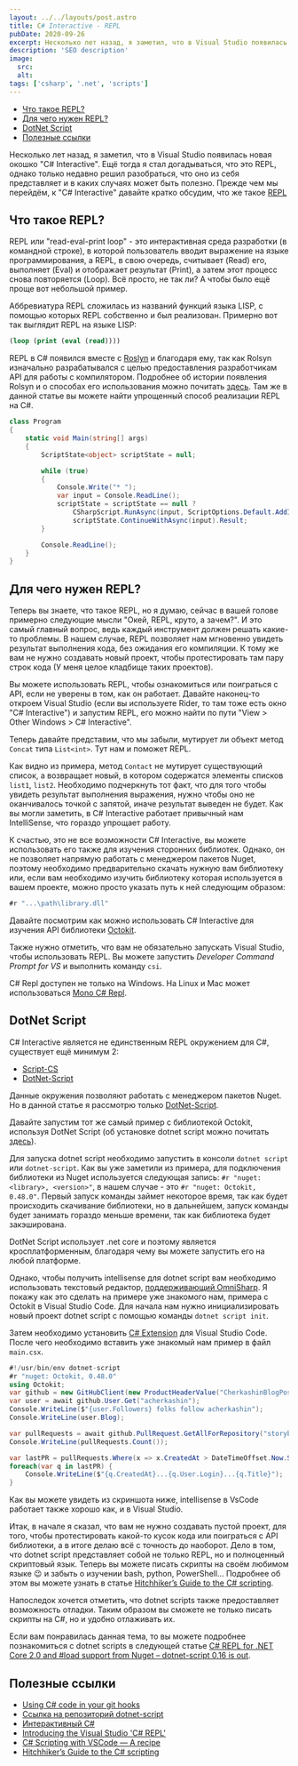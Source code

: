 ```yaml
---
layout: ../../layouts/post.astro
title: C# Interactive - REPL
pubDate: 2020-09-26
excerpt: Несколько лет назад, я заметил, что в Visual Studio появилась новая окошко "C# Interactive". Eщё тогда я стал догадываться, что это REPL, однако только недавно решил разобраться, что оно из себя представляет и в каких случаях может быть полезно. Прежде чем мы перейдём, к "С# Interactive" давайте кратко обсудим, что же такое REPL.
description: 'SEO description'
image:
  src:
  alt:
tags: ['csharp', '.net', 'scripts']
---
```



- [Что такое REPL?](#что-такое-repl)
- [Для чего нужен REPL?](#для-чего-нужен-repl)
- [DotNet Script](#dotnet-script)
- [Полезные ссылки](#полезные-ссылки)

Несколько лет назад, я заметил, что в Visual Studio появилась новая окошко "C# Interactive". Eщё тогда я стал догадываться, что это REPL, однако только недавно решил разобраться, что оно из себя представляет и в каких случаях может быть полезно. Прежде чем мы перейдём, к "С# Interactive" давайте кратко обсудим, что же такое [REPL](https://en.wikipedia.org/wiki/Read%E2%80%93eval%E2%80%93print_loop)

## Что такое REPL?

<TitledImage src="/public/csharp-repl/repl-meme.png" alt=""/>

REPL или "read-eval-print loop" - это интерактивная среда разработки (в командной строке), в которой пользователь вводит выражение на языке программирования, а REPL, в свою очередь, считывает (Read) его, выполняет (Eval) и отображает результат (Print), а затем этот процесс снова повторяется (Loop). Всё просто, не так ли? А чтобы было ещё проще вот небольшой пример.

<TitledImage src="/public/csharp-repl/repl-example.gif" alt=""/>

Аббревиатура REPL сложилась из названий функций языка LISP, с помощью которых REPL собственно и был реализован. Примерно вот так выглядит REPL на языке LISP:

```clojure
(loop (print (eval (read))))
```

REPL в C# появился вместе с [Roslyn](<https://en.wikipedia.org/wiki/Roslyn_(compiler)>) и благодаря ему, так как Rolsyn изначально разрабатывался с целью предоставления разработчикам API для работы с компилятором. Подробнее об истории появления Rolsyn и о способах его использования можно почитать [здесь](https://docs.microsoft.com/en-us/archive/blogs/cdndevs/adding-c-scripting-to-your-development-arsenal-part-1). Там же в данной статье вы можете найти упрощенный способ реализации REPL на C#.

```cs
class Program
{
    static void Main(string[] args)
    {
        ScriptState<object> scriptState = null;

        while (true)
        {
            Console.Write("* ");
            var input = Console.ReadLine();
            scriptState = scriptState == null ?
                CSharpScript.RunAsync(input, ScriptOptions.Default.AddImports("System")).Result :
                scriptState.ContinueWithAsync(input).Result;
        }

        Console.ReadLine();
    }
}
```

## Для чего нужен REPL?

Теперь вы знаете, что такое REPL, но я думаю, сейчас в вашей голове примерно следующие мысли "Окей, REPL, круто, а зачем?". И это самый главный вопрос, ведь каждый инструмент должен решать какие-то проблемы. В нашем случае, REPL позволяет нам мгновенно увидеть результат выполнения кода, без ожидания его компиляции. К тому же вам не нужно создавать новый проект, чтобы протестировать там пару строк кода (У меня целое кладбище таких проектов).

Вы можете использовать REPL, чтобы ознакомиться или поиграться с API, если не уверены в том, как он работает. Давайте наконец-то откроем Visual Studio (если вы используете Rider, то там тоже есть окно "C# Interactive") и запустим REPL, его можно найти по пути "View > Other Windows > C# Interactive".

<TitledImage src="/public/csharp-repl/csharp-interactive-path.png" alt=""/>


Теперь давайте представим, что мы забыли, мутирует ли объект метод `Concat` типа `List<int>`. Тут нам и поможет REPL.

<TitledImage src="/public/csharp-repl/list-concat-example.gif" alt=""/>

Как видно из примера, метод `Contact` не мутирует существующий список, а возвращает новый, в котором содержатся элементы списков `list1`, `list2`. Необходимо подчеркнуть тот факт, что для того чтобы увидеть результат выполнения выражения, нужно чтобы оно не оканчивалось точкой с запятой, иначе результат выведен не будет. Как вы могли заметить, в C# Interactive работает привычный нам IntelliSense, что гораздо упрощает работу.

К счастью, это не все возможности C# Interactive, вы можете использовать его также для изучения сторонних библиотек. Однако, он не позволяет напрямую работать с менеджером пакетов Nuget, поэтому необходимо предварительно скачать нужную вам библиотеку или, если вам необходимо изучить библиотеку которая используется в вашем проекте, можно просто указать путь к ней следующим образом:

```cs
#r "...\path\library.dll"
```

Давайте посмотрим как можно использовать C# Interactive для изучения API библиотеки [Octokit](https://octokitnet.readthedocs.io/en/latest/).

<TitledImage src="/public/csharp-repl/Octokit-usage.png" alt=""/>

Также нужно отметить, что вам не обязательно запускать Visual Studio, чтобы использовать REPL. Вы можете запустить _Developer Command Prompt for VS_ и выполнить команду `csi`.

<TitledImage src="/public/csharp-repl/csi-util.png" alt=""/>

C# Repl доступен не только на Windows. На Linux и Mac может использоваться [Mono C# Repl](https://www.mono-project.com/docs/tools+libraries/tools/repl/).

## DotNet Script

C# Interactive является не единственным REPL окружением для C#, существует ещё минимум 2:

- [Script-CS](http://scriptcs.net/)
- [DotNet-Script](https://github.com/filipw/dotnet-script)

Данные окружения позволяют работать с менеджером пакетов Nuget. Но в данной статье я рассмотрю только [DotNet-Script](https://github.com/filipw/dotnet-script).

Давайте запустим тот же самый пример с библиотекой Octokit, используя DotNet Script (об установке dotnet script можно почитать [здесь](https://github.com/filipw/dotnet-script)).

<TitledImage src="/public/csharp-repl/dotnet-script-ubuntu.png" alt=""/>

Для запуска dotnet script необходимо запустить в консоли `dotnet script` или `dotnet-script`. Как вы уже заметили из примера, для подключения библиотеки из Nuget используется следующая запись: `#r "nuget: <library>, <version>"`, в нашем случае - это `#r "nuget: Octokit, 0.48.0"`. Первый запуск команды займет некоторое время, так как будет происходить скачивание библиотеки, но в дальнейшем, запуск команды будет занимать гораздо меньше времени, так как библиотека будет закэширована.

DotNet Script использует .net core и поэтому является кросплатформенным, благодаря чему вы можете запустить его на любой платформе.

Однако, чтобы получить intellisense для dotnet script вам необходимо использовать текстовый редактор, [поддерживающий OmniSharp](http://www.omnisharp.net/). Я покажу как это сделать на примере уже знакомого нам, примера с Octokit в Visual Studio Code. Для начала нам нужно инициализировать новый проект dotnet script с помощью команды `dotnet script init`.

<TitledImage src="/public/csharp-repl/dotnet-script-init.png" alt="Инициализация проекта DotNet Script"/>

Затем необходимо установить [C# Extension](https://marketplace.visualstudio.com/items?itemName=ms-dotnettools.csharp) для Visual Studio Code. После чего необходимо вставить уже знакомый нам пример в файл `main.csx`.

```csharp
#!/usr/bin/env dotnet-script
#r "nuget: Octokit, 0.48.0"
using Octokit;
var github = new GitHubClient(new ProductHeaderValue("CherkashinBlogPost"));
var user = await github.User.Get("acherkashin");
Console.WriteLine($"{user.Followers} folks follow acherkashin");
Console.WriteLine(user.Blog);

var pullRequests = await github.PullRequest.GetAllForRepository("storybookjs", "storybook");
Console.WriteLine(pullRequests.Count());

var lastPR = pullRequests.Where(x => x.CreatedAt > DateTimeOffset.Now.Subtract(TimeSpan.FromDays(2)));
foreach(var q in lastPR) {
    Console.WriteLine($"{q.CreatedAt}...{q.User.Login}...{q.Title}");
}
```

Как вы можете увидеть из скриншота ниже, intellisense в VsCode работает также хорошо как, и в Visual Studio.

<TitledImage src="/public/csharp-repl/vscode-intellisense.png" alt="IntelliSence в Vs Code"/>

Итак, в начале я сказал, что вам не нужно создавать пустой проект, для того, чтобы протестировать какой-то кусок кода или поиграться с API библиотеки, а в итоге делаю всё с точность до наоборот. Дело в том, что dotnet script представляет собой не только REPL, но и полноценный скриптовый язык. Теперь вы можете писать скрипты на своём любимом языке 😉 и забыть о изучении bash, python, PowerShell... Подробнее об этом вы можете узнать в статье [Hitchhiker’s Guide to the C# scripting](https://itnext.io/hitchhikers-guide-to-the-c-scripting-13e45f753af9).

Напоследок хочется отметить, что dotnet scripts также предоставляет возможность отладки. Таким образом вы сможете не только писать скрипты на C#, но и удобно отлаживать их.

<TitledImage src="/public/csharp-repl/debugging.png" alt="Отладка main.csx файла в Visual Studio Code"/>

Если вам понравилась данная тема, то вы можете подробнее познакомиться с dotnet scripts в следующей статье [C# REPL for .NET Core 2.0 and #load support from Nuget – dotnet-script 0.16 is out](https://www.strathweb.com/2017/12/c-repl-for-net-core-2-0-and-load-support-from-nuget-0-16-dotnet-script-is-out/).

## Полезные ссылки

- [Using C# code in your git hooks](https://medium.com/@kaylumah/using-c-code-in-your-git-hooks-66e507c01a0f)
- [Ссылка на репозиторий dotnet-script](https://github.com/filipw/dotnet-script)
- [Интерактивный C#](https://habr.com/ru/post/273037/)
- [Introducing the Visual Studio 'C# REPL'](https://channel9.msdn.com/Events/Visual-Studio/Connect-event-2015/103?WT.mc_id=-blog-scottha)
- [C# Scripting with VSCode — A recipe](https://medium.com/@iliasshaikh/c-scripting-with-vscode-a-recipe-c672dd44d6)
- [Hitchhiker’s Guide to the C# scripting](https://itnext.io/hitchhikers-guide-to-the-c-scripting-13e45f753af9)
